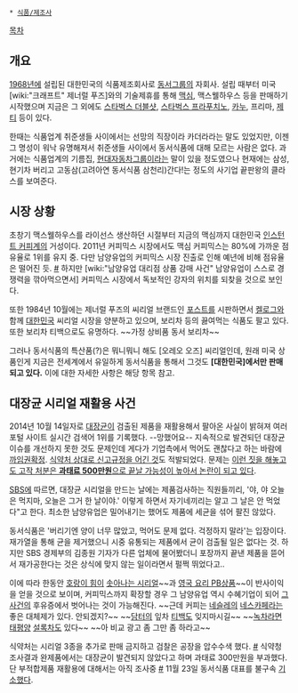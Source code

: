 * [[식품/제조사]]

[[목차]]
== 개요 ==
[[1968년]]에 설립된 대한민국의 식품제조회사로 [[동서]]그룹의 자회사. 설립 때부터 미국 [wiki:"크래프트" 제너럴 푸즈]와의 기술제휴를 통해 [[맥심]], 맥스웰하우스 등을 판매하기 시작했으며 지금은 그 외에도 [[스타벅스 더블샷]], [[스타벅스 프라푸치노]], [[카누]], 프리마, [[제티]] 등이 있다.

한때는 식품업계 취준생들 사이에서는 선망의 직장이라 카더라라는 말도 있었지만, 이젠 그 명성이 워낙 유명해져서 취준생들 사이에서 동서식품에 대해 모르는 사람은 없다. 과거에는 식품업계의 기름집, [[현대자동차그룹]]이라는 말이 있을 정도였으나 현재에는 삼성, 현기차 버리고 고동삼(고려아연 동서식품 삼천리)간다!는 정도의 사기업 끝판왕의 클라스를 보여준다.

== 시장 상황 ==
초창기 맥스웰하우스를 라이선스 생산하던 시절부터 지금의 맥심까지 대한민국 [[인스턴트 커피]]계의 거성이다. 2011년 커피믹스 시장에서도 맥심 커피믹스는 80%에 가까운 점유율로 1위를 유지 중. 다만 남양유업의 커피믹스 시장 진출로 인해 예년에 비해 점유율은 떨어진 듯. [http://biz.chosun.com/site/data/html_dir/2011/09/07/2011090702085.html #]
하지만 [wiki:"남양유업 대리점 상품 강매 사건" 남양유업이 스스로 경쟁력을 깎아먹으면서] 커피믹스 시장에서 독보적인 강자의 위치를 되찾을 것으로 보인다.

또한 1984년 10월에는 제너럴 푸즈의 씨리얼 브랜드인 [[포스트]]를 시판하면서 [[켈로그]]와 함께 [[대한민국]] 씨리얼 시장을 양분하고 있으며, 보리차 등의 끓여먹는 식품도 팔고 있다. 또한 보리차 티백으로도 유명하다. ~~가정 상비품 동서 보리차~~

그러나 동서식품의 특산품(?)은 뭐니뭐니 해도 [오레오 오즈] 씨리얼인데, 원래 미국 상품인게 지금은 전세계에서 유일하게 동서식품을 통해서 그것도 '''[대한민국]에서만 판매되고 있다.''' 이에 대한 자세한 사항은 해당 항목 참고.

== 대장균 시리얼 재활용 사건 ==
2014년 10월 14일자로 [[대장균]]이 검출된 제품을 재활용해서 팔아온 사실이 밝혀져 여러 포털 사이트 실시간 검색어 1위를 기록했다. --망했어요-- 지속적으로 발견되던 대장균 이슈를 개선하지 못한 것도 문제인데 게다가 기업측에서 먹어도 괜찮다고 하는 바람에 [[까임권]]확정. [http://www.newscj.com/news/articleView.html?idxno=260765 식약처 상대로 신고규정을 어긴 것]도 적발되었다. 문제는 [http://m.news.naver.com/read.nhn?mode=LSD&mid=sec&sid1=101&oid=016&aid=0000554681 이런 짓을 해놓고도 고작 처분은 '''과태료 500만원'''으로 끝날 가능성이 높아서 논란이 되고 있다].

[[SBS]]에 따르면, 대장균 시리얼을 만드는 날에는 제품검사하는 직원들끼리, '야, 야 오늘은 먹지마, 오늘은 그거 한 날이야.' 이렇게 하면서 자기네끼리는 알고 그 날은 안 먹었다"고 한다. 최소한 남양유업은 밀어내기는 했어도 제품에 세균을 섞어 팔진 않았다.

동서식품은 '버리기엔 양이 너무 많았고, 먹어도 문제 없다. 걱정하지 말라'는 입장이다. 재가열을 통해 균을 제거했으니 시중 유통되는 제품에서 균이 검출될 일은 없다는 것. 하지만 SBS 경제부의 김종원 기자가 다른 업체에 물어봤더니 포장까지 끝낸 제품을 뜯어서 재가공한다는 것은 상식에 맞지 않는 일이라면서 펄쩍 뛰었다고..

이에 따라 한동안 [[켈로그|호랑이 힘이]] [[콘푸로스트|솟아나는 시리얼]]~~과 [[홈플러스|영국 요리 PB상품]]~~이 반사이익을 얻을 것으로 보이며, 커피믹스까지 확장할 경우 그 남양유업 역시 수혜기업이 되어 [[남양유업 대리점 상품 강매 사건|그 사건]]의 후유증에서 벗어나는 것이 가능해진다. ~~근데 커피는 [[네슬레]]의 [[네스카페]]라는 좋은 대체제가 있다. 안되겠지?~~ ~~[[담터]]의 잎차 [[티백]]도 잊지마시길~~ ~~[[녹차]]라면 [[태평양]] [[설록차]]도 있다~~ ~~아 비교 광고 좀 그만 좀 하라고~~

식약처는 시리얼 3종을 추가로 판매 금지하고 검찰은 공장을 압수수색 했다. [http://m.news.naver.com/read.nhn?mode=LSD&mid=sec&sid1=101&oid=001&aid=0007185334 #]
식약청 조사결과 완제품에서는 대장균이 발견되지 않았다고 하며 과태료 300만원을 부과했다. 단 부적합제품 재활용에 대해서는 아직 조사중 [http://m.news.naver.com/read.nhn?mode=LSD&mid=sec&sid1=102&oid=003&aid=0006147784 #]
11월 23일 동서식품 대표를 불구속 [http://m.news.naver.com/read.nhn?mode=LSD&mid=sec&sid1=102&oid=079&aid=0002657160 기소했다].
